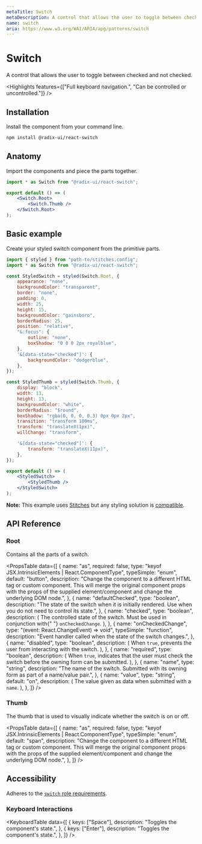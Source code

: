 ```yaml
---
metaTitle: Switch
metaDescription: A control that allows the user to toggle between checked and not checked.
name: switch
aria: https://www.w3.org/WAI/ARIA/apg/patterns/switch
---
```


# Switch

<Description>
	A control that allows the user to toggle between checked and not checked.
</Description>

<Highlights
	features={["Full keyboard navigation.", "Can be controlled or uncontrolled."]}
/>

## Installation

Install the component from your command line.

```bash
npm install @radix-ui/react-switch
```

## Anatomy

Import the components and piece the parts together.

```jsx
import * as Switch from "@radix-ui/react-switch";

export default () => (
	<Switch.Root>
		<Switch.Thumb />
	</Switch.Root>
);
```

## Basic example

Create your styled switch component from the primitive parts.

```jsx
import { styled } from "path-to/stitches.config";
import * as Switch from "@radix-ui/react-switch";

const StyledSwitch = styled(Switch.Root, {
	appearance: "none",
	backgroundColor: "transparent",
	border: "none",
	padding: 0,
	width: 25,
	height: 15,
	backgroundColor: "gainsboro",
	borderRadius: 25,
	position: "relative",
	"&:focus": {
		outline: "none",
		boxShadow: "0 0 0 2px royalblue",
	},
	'&[data-state="checked"]': {
		backgroundColor: "dodgerblue",
	},
});

const StyledThumb = styled(Switch.Thumb, {
	display: "block",
	width: 13,
	height: 13,
	backgroundColor: "white",
	borderRadius: "$round",
	boxShadow: "rgba(0, 0, 0, 0.3) 0px 0px 2px",
	transition: "transform 100ms",
	transform: "translateX(1px)",
	willChange: "transform",

	'&[data-state="checked"]': {
		transform: "translateX(11px)",
	},
});

export default () => (
	<StyledSwitch>
		<StyledThumb />
	</StyledSwitch>
);
```

<Note>

**Note:** This example uses [Stitches](https://stitches.dev) but any styling solution is [compatible](/primitives/docs/guides/styling).

</Note>

## API Reference

### Root

Contains all the parts of a switch.

<PropsTable
	data={[
		{
			name: "as",
			required: false,
			type: "keyof JSX.IntrinsicElements | React.ComponentType<any>",
			typeSimple: "enum",
			default: "button",
			description:
				"Change the component to a different HTML tag or custom component. This will merge the original component props with the props of the supplied element/component and change the underlying DOM node.",
		},
		{
			name: "defaultChecked",
			type: "boolean",
			description:
				"The state of the switch when it is initially rendered. Use when you do not need to control its state.",
		},
		{
			name: "checked",
			type: "boolean",
			description: (
				<span>
					The controlled state of the switch. Must be used in conjunction with{" "}
					<Code>onCheckedChange</Code>.
				</span>
			),
		},
		{
			name: "onCheckedChange",
			type: "(event: React.ChangeEvent<HTMLInputElement>) => void",
			typeSimple: "function",
			description: "Event handler called when the state of the switch changes.",
		},
		{
			name: "disabled",
			type: "boolean",
			description: (
				<span>
					When <Code>true</Code>, prevents the user from interacting with the
					switch.
				</span>
			),
		},
		{
			name: "required",
			type: "boolean",
			description: (
				<span>
					When <Code>true</Code>, indicates that the user must check the switch
					before the owning form can be submitted.
				</span>
			),
		},
		{
			name: "name",
			type: "string",
			description:
				"The name of the switch. Submitted with its owning form as part of a name/value pair.",
		},
		{
			name: "value",
			type: "string",
			default: "on",
			description: (
				<span>
					The value given as data when submitted with a <Code>name</Code>.
				</span>
			),
		},
	]}
/>

### Thumb

The thumb that is used to visually indicate whether the switch is on or off.

<PropsTable
	data={[
		{
			name: "as",
			required: false,
			type: "keyof JSX.IntrinsicElements | React.ComponentType<any>",
			typeSimple: "enum",
			default: "span",
			description:
				"Change the component to a different HTML tag or custom component. This will merge the original component props with the props of the supplied element/component and change the underlying DOM node.",
		},
	]}
/>

## Accessibility

Adheres to the [`switch` role requirements](https://www.w3.org/WAI/ARIA/apg/patterns/switch).

### Keyboard Interactions

<KeyboardTable
	data={[
		{
			keys: ["Space"],
			description: "Toggles the component's state.",
		},
		{
			keys: ["Enter"],
			description: "Toggles the component's state.",
		},
	]}
/>
